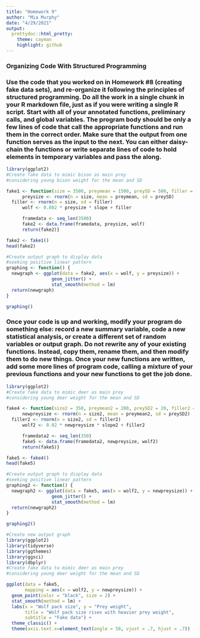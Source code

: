 ```yaml
---
title: "Homework 9"
author: "Mia Murphy"
date: "4/29/2021"
output:
  prettydoc::html_pretty:
    theme: cayman
    highlight: github
---
```




### Organizing Code With Structured Programming



### Use the code that you worked on in Homework #8 (creating fake data sets), and re-organize it following the principles of structured programming. Do all the work in a single chunk in your R markdown file, just as if you were writing a single R script. Start with all of your annotated functions, preliminary calls, and global variables. The program body should be only a few lines of code that call the appropriate functions and run them in the correct order. Make sure that the output from one function serves as the input to the next. You can either daisy-chain the functions or write separate lines of code to hold elements in temporary variables and pass the along.


```r
library(ggplot2)
#Create fake data to mimic bison as main prey
#considering young bison weight for the mean and SD

fake1 <- function(size = 3500, preymean = 1500, preySD = 500, filler = 0.9, slope= 3) {
      preysize <- rnorm(n = size, mean = preymean, sd = preySD) 
  filler <- rnorm(n = size, sd = filler) 
      wolf <- 0.002 * preysize * slope + filler

      framedata <- seq_len(3500) 
      fake2 <- data.frame(framedata, preysize, wolf)
      return(fake2)}
```

```r
fake2 <- fake1()
head(fake2)
```

```r
#Create output graph to display data
#seeking positive linear pattern
graphing <- function() {
  newgraph <- ggplot(data = fake2, aes(x = wolf, y = preysize)) +
                 geom_jitter() +
                 stat_smooth(method = lm)
  return(newgraph)
}

graphing()

```
### Once your code is up and working, modify your program do something else: record a new summary variable, code a new statistical analysis, or create a different set of random variables or output graph. Do not rewrite any of your existing functions. Instead, copy them, rename them, and then modify them to do new things. Once your new functions are written, add some more lines of program code, calling a mixture of your previous functions and your new functions to get the job done.

```r
library(ggplot2)
#Create fake data to mimic deer as main prey
#considering young deer weight for the mean and SD

fake4 <- function(size2 = 350, preymean2 = 200, preySD2 = 20, filler2 = 1, slope2 = 1) {
      newpreysize <- rnorm(n = size2, mean = preymean2, sd = preySD2) 
  filler2 <- rnorm(n = size2, sd = filler2) 
      wolf2 <- 0.02 * newpreysize * slope2 + filler2

      framedata2 <- seq_len(350) 
      fake5 <- data.frame(framedata2, newpreysize, wolf2)
      return(fake5)}
```

```r
fake5 <- fake4()
head(fake5)
```

```r
#Create output graph to display data
#seeking positive linear pattern
graphing2 <- function() {
  newgraph2 <- ggplot(data = fake5, aes(x = wolf2, y = newpreysize)) +
                 geom_jitter() +
                 stat_smooth(method = lm)
  return(newgraph2)
}

graphing2()

```

```r
#Create new output graph
library(ggplot2)
library(tidyverse)
library(ggthemes)
library(ggsci)
library(dbplyr)
#Create fake data to mimic deer as main prey
#considering young deer weight for the mean and SD

ggplot(data = fake5,
       mapping = aes(x = wolf2, y = newpreysize)) +
  geom_point(color = "black", size = 2) +
  stat_smooth(method = lm) +
  labs(x = "Wolf pack size", y = "Prey weight",
       title = "Wolf pack size rises with heavier prey weight",
       subtitle = "Fake data") +
  theme_classic() +
  theme(axis.text.x=element_text(angle = 50, vjust = .7, hjust = .7))
```
